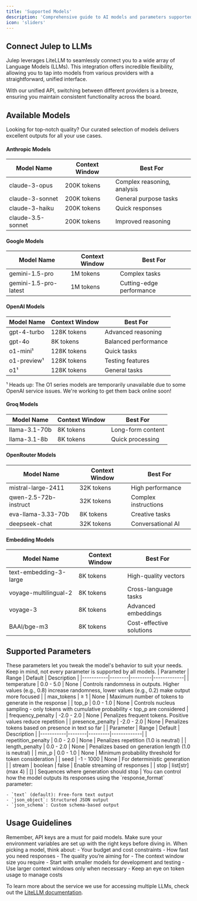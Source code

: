 ```yaml
---
title: 'Supported Models'
description: 'Comprehensive guide to AI models and parameters supported by Julep'
icon: 'sliders'
---
```


## Connect Julep to LLMs

Julep leverages LiteLLM to seamlessly connect you to a wide array of Language Models (LLMs). This integration offers incredible flexibility, allowing you to tap into models from various providers with a straightforward, unified interface.

<Info>
With our unified API, switching between different providers is a breeze, ensuring you maintain consistent functionality across the board.
</Info>

## Available Models

<Tip>
Looking for top-notch quality? Our curated selection of models delivers excellent outputs for all your use cases.
</Tip>

#### Anthropic Models
| Model Name | Context Window | Best For |
|------------|---------------|-----------|
| claude-3-opus | 200K tokens | Complex reasoning, analysis |
| claude-3-sonnet | 200K tokens | General purpose tasks |
| claude-3-haiku | 200K tokens | Quick responses |
| claude-3.5-sonnet | 200K tokens | Improved reasoning |

#### Google Models
| Model Name | Context Window | Best For |
|------------|---------------|-----------|
| gemini-1.5-pro | 1M tokens | Complex tasks |
| gemini-1.5-pro-latest | 1M tokens | Cutting-edge performance |

#### OpenAI Models
| Model Name | Context Window | Best For |
|------------|---------------|-----------|
| gpt-4-turbo | 128K tokens | Advanced reasoning |
| gpt-4o | 8K tokens | Balanced performance |
| o1-mini¹ | 128K tokens | Quick tasks |
| o1-preview¹ | 128K tokens | Testing features |
| o1¹ | 128K tokens | General tasks |

<Warning>
¹ Heads up: The O1 series models are temporarily unavailable due to some OpenAI service issues. We're working to get them back online soon!
</Warning>

#### Groq Models
| Model Name | Context Window | Best For |
|------------|---------------|-----------|
| llama-3.1-70b | 8K tokens | Long-form content |
| llama-3.1-8b | 8K tokens | Quick processing |

#### OpenRouter Models
| Model Name | Context Window | Best For |
|------------|---------------|-----------|
| mistral-large-2411 | 32K tokens | High performance |
| qwen-2.5-72b-instruct | 32K tokens | Complex instructions |
| eva-llama-3.33-70b | 8K tokens | Creative tasks |
| deepseek-chat | 32K tokens | Conversational AI |

#### Embedding Models
| Model Name | Context Window | Best For |
|------------|---------------|-----------|
| text-embedding-3-large | 8K tokens | High-quality vectors |
| voyage-multilingual-2 | 8K tokens | Cross-language tasks |
| voyage-3 | 8K tokens | Advanced embeddings |
| BAAI/bge-m3 | 8K tokens | Cost-effective solutions |

## Supported Parameters

<Info>
These parameters let you tweak the model's behavior to suit your needs. Keep in mind, not every parameter is supported by all models.
</Info>

<AccordionGroup>
  <Accordion title="Generation Parameters" icon="sliders" defaultOpen={true}>
    | Parameter | Range | Default | Description |
    |-----------|--------|---------|-------------|
    | temperature | 0.0 - 5.0 | None | Controls randomness in outputs. Higher values (e.g., 0.8) increase randomness, lower values (e.g., 0.2) make output more focused |
    | max_tokens | ≥ 1 | None | Maximum number of tokens to generate in the response |
    | top_p | 0.0 - 1.0 | None | Controls nucleus sampling - only tokens with cumulative probability < top_p are considered |
    | frequency_penalty | -2.0 - 2.0 | None | Penalizes frequent tokens. Positive values reduce repetition |
    | presence_penalty | -2.0 - 2.0 | None | Penalizes tokens based on presence in text so far |
  </Accordion>

  <Accordion title="Advanced Parameters" icon="gear">
    | Parameter | Range | Default | Description |
    |-----------|--------|---------|-------------|
    | repetition_penalty | 0.0 - 2.0 | None | Penalizes repetition (1.0 is neutral) |
    | length_penalty | 0.0 - 2.0 | None | Penalizes based on generation length (1.0 is neutral) |
    | min_p | 0.0 - 1.0 | None | Minimum probability threshold for token consideration |
    | seed | -1 - 1000 | None | For deterministic generation |
    | stream | boolean | false | Enable streaming of responses |
    | stop | list[str] (max 4) | [] | Sequences where generation should stop |
  </Accordion>

  <Accordion title="Response Formatting" icon="code">
    You can control how the model outputs its responses using the `response_format` parameter:
    
    - `text` (default): Free-form text output
    - `json_object`: Structured JSON output
    - `json_schema`: Custom schema-based output
  </Accordion>
</AccordionGroup>

## Usage Guidelines

<AccordionGroup>
  <Accordion title="API Keys and Authentication" icon="key" defaultOpen={true}>
    <Warning>
    Remember, API keys are a must for paid models. Make sure your environment variables are set up with the right keys before diving in.
    </Warning>
  </Accordion>

  <Accordion title="Model Selection Guidelines" icon="magnifying-glass">
    <Note>
    When picking a model, think about:
    - Your budget and cost constraints
    - How fast you need responses
    - The quality you’re aiming for
    - The context window size you require
    </Note>
  </Accordion>

  <Accordion title="Best Practices" icon="lightbulb">
    - Start with smaller models for development and testing
    - Use larger context windows only when necessary
    - Keep an eye on token usage to manage costs
  </Accordion>
</AccordionGroup>

To learn more about the service we use for accessing multiple LLMs, check out the [LiteLLM documentation](https://docs.litellm.ai/docs/providers).
